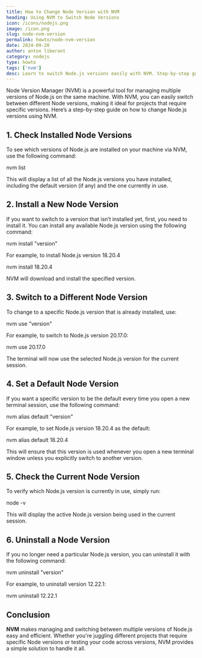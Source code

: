 ```yaml
---
title: How to Change Node Version with NVM
heading: Using NVM to Switch Node Versions
icon: /icons/nodejs.png
image: /icon.png
slug: node-nvm-version
permalink: howto/node-nvm-version
date: 2024-09-20
author: anton liberant
category: nodejs
type: howto
tags: ['nvm']
desc: Learn to switch Node.js versions easily with NVM. Step-by-step guide to check, change, set default, and uninstall Node versions for smooth version management.
---
```


Node Version Manager (NVM) is a powerful tool for managing multiple versions of Node.js on the same
machine. With NVM, you can easily switch between different Node versions, making it ideal for
projects that require specific versions. Here’s a step-by-step guide on how to change Node.js
versions using NVM.

## 1. Check Installed Node Versions

To see which versions of Node.js are installed on your machine via NVM, use the following command:

<div className='code-cmd'>nvm list</div>

This will display a list of all the Node.js versions you have installed, including the default
version (if any) and the one currently in use.

## 2. Install a New Node Version

If you want to switch to a version that isn’t installed yet, first, you need to install it. You can
install any available Node.js version using the following command:

<div className='code-cmd'>nvm install "version"</div>

For example, to install Node.js version 18.20.4

<div className='code-cmd'>nvm install 18.20.4</div>

NVM will download and install the specified version.

## 3. Switch to a Different Node Version

To change to a specific Node.js version that is already installed, use:

<div className='code-cmd'>nvm use "version"</div>

For example, to switch to Node.js version 20.17.0:

<div className='code-cmd'>nvm use 20.17.0</div>

The terminal will now use the selected Node.js version for the current session.

## 4. Set a Default Node Version

If you want a specific version to be the default every time you open a new terminal session, use the
following command:

<div className='code-cmd'>nvm alias default "version"</div>

For example, to set Node.js version 18.20.4 as the default:

<div className='code-cmd'>nvm alias default 18.20.4</div>

This will ensure that this version is used whenever you open a new terminal window unless you
explicitly switch to another version.

## 5. Check the Current Node Version

To verify which Node.js version is currently in use, simply run:

<div className='code-cmd'>node -v</div>

This will display the active Node.js version being used in the current session.

## 6. Uninstall a Node Version

If you no longer need a particular Node.js version, you can uninstall it with the following command:

<div className='code-cmd'>nvm uninstall "version"</div>

For example, to uninstall version 12.22.1:

<div className='code-cmd'>nvm uninstall 12.22.1</div>

## Conclusion

**NVM** makes managing and switching between multiple versions of Node.js easy and efficient.
Whether you're juggling different projects that require specific Node versions or testing your code
across versions, NVM provides a simple solution to handle it all.
